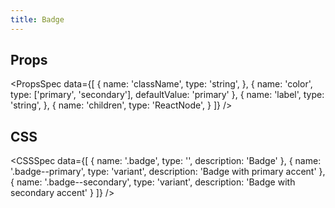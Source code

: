 ```yaml
---
title: Badge
---
```


<Preview name="Badge" />

## Props

<PropsSpec
    data={[
        {
            name: 'className',
            type: 'string',
        },
        {
            name: 'color',
            type: ['primary', 'secondary'],
            defaultValue: 'primary'
        },
        {
            name: 'label',
            type: 'string',
        },
        {
            name: 'children',
            type: 'ReactNode',
        }
    ]}
/>


## CSS
<CSSSpec data={[
    {
        name: '.badge',
        type: '',
        description: 'Badge'
    },
    {
        name: '.badge--primary',
        type: 'variant',
        description: 'Badge with primary accent'
    },
    {
        name: '.badge--secondary',
        type: 'variant',
        description: 'Badge with secondary accent'
    }
]} />

